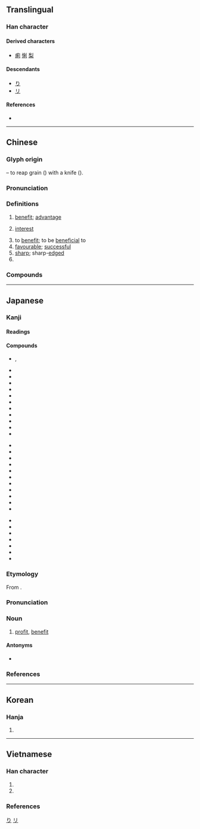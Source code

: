 {{character info/new}}
==Translingual==
{{stroke order|strokes=7}}

===Han character===
{{Han char|rn=18|rad=刀|as=05|sn=7|four=22900|canj=HDLN|ids=⿰禾刂}}

====Derived characters====
* [[痢]] [[悧]] [[梨]]

====Descendants====
* [[り]]
* [[リ]]

====References====
* {{Han ref|kx=0138.190|dkj=01932|dj=0313.080|hdz=10329.020|uh=5229|ud=21033|bh=A751|bd=42833}}

[[Category:Han characters from which hiragana were derived|り]]
[[Category:Han characters from which katakana were derived|リ]]

----

==Chinese==
{{zh-forms}}

===Glyph origin===
{{Han etyl}}
{{Han compound|禾|t1=[[grain]]|刀|t2=[[knife]]|ls=ic}} – to reap grain ({{zh-l|*禾}}) with a knife ({{zh-l|*刀}}).

===Pronunciation===
{{zh-pron
|m=lì
|c=lei6
|h=pfs=li
|md=lé/lê
|md_note=lê - sense “sharp” only
|mn=lāi/lī
|mn_note=lāi - vernacular; lī - literary
|mn-t=li6
|w=3li
|mc=y
|oc=y
|cat=n,v,a
}}

===Definitions===
{{zh-hanzi}}

# [[benefit]]; [[advantage]]
# {{lb|zh|finance}} [[interest]]
# to [[benefit]]; to be [[beneficial]] to
# [[favourable]]; [[successful]]
# [[sharp]]; sharp-[[edge]]d
# {{surname|lang=zh}}

===Compounds===
{{zh-der|利弊|利滾利|利令智昏|利潤|利用|利上滾利|利欲熏心|利益|利誘|利於|利己|利己主義|利鈍|利劍|利刃|利器|便利店:convenience store|利比亞:Libya|利便|利病|利害|利口|利率|利落|利尿|利權|利索|利息|利息率|利嘴|一本萬利|下利|不利|不利市|不利落|不為利誘|不爽利|不知利害|不計利害|乾淨爽利|互利|亞美利加|亨利|亨利七世|亨利五世|亨利八世|亨利方達|亨利福特|亨利魯斯|什一之利|仁言利博|以利亞|伊利亞德|伊利湖|伊利諾州|伯利恆|伽利略|低利|低利率|佛舍利|便利|便利商店|保加利亞|保險利益|修舊利廢|債利|克利夫蘭|兌換利益|兒童福利|兩利|公利|公賣利益|出師不利|分利|利上加利|利亮|利人|利人利己|利他|利他主義|利刀|利口捷給|利喙贍辭|利國福民|利多|利多出盡|利多於弊|利子|利字當頭|利害得失|利害關係|利尿劑|利己妨人|利巴|利市|利市三倍|利弊互見|利弊參半|利弊得失|利快|利息支出|利息收入|利息費用|利慾|利慾薰心|利析秋毫|利樂|利樂包|利源|利潤所得|利物|利物浦|利率政策|利瑪|利瑪竇|利益團體|利益均霑|利益輸送|利祿|利祿薰心|利稅|利空|利空出盡|利藪|利路|利辭|利錢|利鎖名牽|利雅德|利齒兒|剎帝利|功利|功利主義|功利派|功利論|功名利祿|功成利達|加利波里|勝利|勝利投手|勞工福利|勢利|勢利之交|勢利眼|勢利鬼|匈牙利|卡利撒|厄利垂亞|厚利|反專利|取利|右利|吉利|吉利話|名利|名利兼收|名利場|名利奴|名利客|名利雙收|名成利遂|名目利率|名韁利索|名韁利鎖|哈利發|哈利路亞|唯利是圖|唯利是從|唯利是求|唯利是視|單利|單利法|因利乘便|因勢利導|國民福利|圖利|地利|地利之便|地利人和|地盡其利|坐收漁利|堅甲利兵|大吉大利|大發利市|失利|奈及利亞|套利|奧亨利|奧地利|好利|好利忘義|威脅利誘|威逼利誘|嬴利|安和樂利|害人利己|家庭福利|富貴利達|實質利率|寵利|射利|將本求利|專利|專利地圖|專利權|專利法|小利|尖利|尸利|巧言利口|巴伐利亞|巴利|巴利語|巴雷利|布利斯班|平均利潤|年利|年利率|廢物利用|得利|急功近利|惟利是圖|惟利是營|惟利是逐|慶伯利|成敗利鈍|戰利品|投無不利|抗利尿素|抗戰勝利|拆款利率|招財利市|損人利己|損己利物|散利|文殊師利|既得利益|昧心取利|普利龍|普通利息|智利|智利硝石|暴利|月利|月利率|有利|有利可圖|有害無利|本利|本利比|本大利寬|本小利微|李廣利|榷利|樂利|機利|權利|權利法案|權利金|殉利|殖利|殷民阜利|殺一利百|比利時|毛利|毛利人|毫末之利|水利|水利專家|水利局|水利工程|水利樞紐|水利權|水利資源|求名奪利|求名求利|沒查沒利|沙利文|油加利|法利賽人|法德利|波提且利|流利|流年不利|浚利|浮利|浮名薄利|浮名虛利|淡於名利|淡泊名利|淨利|滾利|漁人之利|漁人得利|漁利|漁翁之利|漁翁得利|澳大利亞|濟人利物|無利可圖|無往不利|燒利市|營利|營利稅|營業利益|爭名奪利|爭名競利|爭名逐利|爭權奪利|爭權攘利|爽利|牌告利率|牟利|特利可得|犀利|獲利|獲利倍蓰|獲利率|玻利維亞|現金股利|瑪利亞|生利|發利市|白利尼|百世之利|盈利|盛衰利害|眉睫之利|短視近利|礱淬利器|社會福利|福利|福利國家|福利指標|福利社|福利社會|私利|秣馬利兵|稅利|競利|節節勝利|節節失利|籠利|紅利|純利|索利|索馬利亞|細利|經濟利潤|綦谿利跂|羊羔利|美利|義大利|義大利獎|義大利菜|老人福利|老年福利|耒耨之利|聖馬利諾|股利|股息股利|股票股利|能牙利爪|自利|自然利率|自私自利|與民爭利|興利|興利剔弊|興利除害|興利除弊|舍利|舍利塔|舍利子|舍利弗|船堅炮利|花利|葛利納|蒙古利亞|蒙哥馬利|蒙臺梭利|薄利|薄利多銷|蘇利南|蝸利蠅名|蝸名蠅利|蠅利蝸名|蠅名蝸利|蠅頭小利|蠅頭微利|複利|複利法|複利計算|西伯利亞|西利西亞|見利忘義|見利思義|規利|謀利|豐功厚利|貨利|貪名圖利|貪名逐利|貪榮慕利|賈利|賣國求利|贏利|赫丘利斯|趕勢利|趨利|趨利避害|輕利|辯口利舌|辯口利辭|農田水利|逆耳利行|逐利爭名|連本帶利|違利赴名|違害就利|邀名射利|邊際利益|重利|重利盤剝|銛利|銳利|鋒利|錐刀之利|阿利安人|阿利曼|除患興利|雅利安|零利|順利|頻頻失利|餘利|馬利|馬利亞|馬利諾會|高利|高利貸|鮑凱利尼|麻利|監利|氟利昂|無利|利川|保利}}

{{zh-cat|Intermediate}}

----

==Japanese==

===Kanji===
{{ja-kanji|grade=4|rs=刀05}}

====Readings====
{{ja-readings
|goon=り
|kanon=り
|kun=き-く, よ-い, するど-い, と-し
}}

====Compounds====
{{top3}}
* {{ja-r|砂%利|じゃ%り|[[gravel]]; [[child]]}}, {{ja-r|砂%利|ざ%り|[[gravel]]}}
* {{ja-r|利%益|り%えき}}
* {{ja-r|利%害|り%がい}}
* {{ja-r|利%権|り%けん}}
* {{ja-r|利%己|り%こ}}
* {{ja-r|利%口|り%こう}}
* {{ja-r|利%子|り%し|[[interest]]}}
* {{ja-r|利%鞘|り%ざや|[[profit margin]]}}
* {{ja-r|利%息|り%そく|[[interest]]}}
* {{ja-r|利%発|り%はつ}}
* {{ja-r|利%便|り%べん}}
* {{ja-r|利%便%性|り%べん%せい}}
{{mid3}}
* {{ja-r|利%用%者|り%よう%しゃ}}
* {{ja-r|利%用|り%よう}}
* {{ja-r|利%率|り%りつ|[[interest rate]]}}
* {{ja-r|営%利|えい%り}}
* {{ja-r|鋭%利|えい%り}}
* {{ja-r|元%利|がん%り}}
* {{ja-r|権%利|けん%り}}
* {{ja-r|功%利|こう%り}}
* {{ja-r|功%利%的|こう%り%てき}}
* {{ja-r|功%利%主%義|こう%り%しゅ%ぎ}}
* {{ja-r|高%利|こう%り}}
{{mid3}}
* {{ja-r|高%利%貸し|こう%り%がし}}
* {{ja-r|犀%利|さい%り}}
* {{ja-r|薄%利|はく%り}}
* {{ja-r|福%利|ふく%り}}
* {{ja-r|複%利|ふく%り}}
* {{ja-r|暴%利|ぼう%り}}
* {{ja-r|利%尻%島|^り%しり%-とう}}
{{bottom}}

===Etymology===
{{ja-kanjitab|り|yomi=o}}
From {{etyl|sort=り|ltc|ja}} {{m|zh|利|tr=lij<sup>H</sup>||profit}}.

===Pronunciation===
{{ja-pron|yomi=o|り|acc=1|acc_ref=DJR,NHK}}

===Noun===
{{ja-noun|り}}

# [[profit]], [[benefit]]

====Antonyms====
* {{ja-r|害|がい|gloss=[[damage]]}}

===References===
<references/>

----

==Korean==

===Hanja===
{{ko-hanja|hangeul=[[리]]>[[이]]|rv=ri>i|mr=ri>i}}

# {{defn|lang=ko|sort=刀05}}

----

==Vietnamese==

===Han character===
{{vi-readings|rs=刀05
|hanviet=lợi-tdcndg;tdcntd;gdhn
|phienthiet=
|nom=lời-tdcndg;tdcntd;gdhn;btcn, lợi-tdcndg;tdcntd;gdhn, rời-tdcndg;tdcntd, rơi-tdcndg, ráy-tdcndg, lì-gdhn
}}

# {{han tu form of|lợi|[[profit]]}}
# {{Nom form of|lời|[[profit]]; [[interest]]}}

===References===
<references/>
